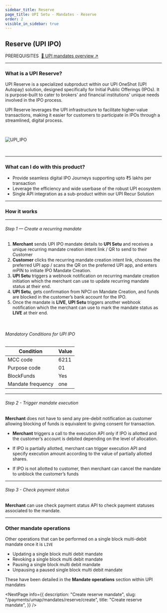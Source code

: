 ```yaml
---
sidebar_title: Reserve
page_title: UPI Setu - Mandates - Reserve
order: 2
visible_in_sidebar: true
---
```


## Reserve (UPI IPO)

<Text size="small" weight="600">
  PREREQUISITES&nbsp;
</Text>
<a href="/payments/umap/mandates" target="_self">
  🌟 UPI mandates overview ↗
</a>

<hr class="primary" />

### What is a UPI Reserve?

UPI Reserve is a specialized subproduct within our UPI OneShot (UPI Autopay) solution, designed specifically for Initial Public Offerings (IPOs). It is purpose-built to cater to brokers' and financial institutions' unique needs involved in the IPO process.

UPI Reserve leverages the UPI infrastructure to facilitate higher-value transactions, making it easier for customers to participate in IPOs through a streamlined, digital process.

<br />

<img
  src="https://storage.googleapis.com/strapi-assets/latest/UPI_IPO_customer_flow_diagramwith_person/UPI_IPO_customer_flow_diagramwith_person.png"
  alt="UPI_IPO"
/>

<br />

<hr class="primary" />

### What can I do with this product?

- Provide seamless digital IPO Journeys supporting upto ₹5 lakhs per transaction
- Leverage the efficiency and wide userbase of the robust UPI ecosystem
- Single API integration as a sub-product within our UPI Recur Solution

<hr class="primary" />

### How it works

<hr class="tertiary" />

###### Step 1 — Create a recurring mandate

1. **Merchant** sends UPI IPO mandate details to **UPI Setu** and receives a unique recurring mandate creation intent link / QR to send to their Customer
2. **Customer** clicks the recurring mandate creation intent link, chooses the preferred UPI app / scans the QR on the preferred UPI app, and enters mPIN to initiate IPO Mandate Creation.
3. **UPI Setu** triggers a webhook notification on recurring mandate creation initiation which the merchant can use to update recurring mandate status at their end.
4. **UPI Setu**, gets confirmation from NPCI on Mandate Creation, and funds are blocked in the customer’s bank account for the IPO.
5. Once the mandate is **LIVE**, **UPI Setu** triggers another webhook notification which the merchant can use to mark the mandate status as **LIVE** at their end.

<br />

###### Mandatory Conditions for UPI IPO

| Condition         | Value |
| ----------------- | ----- |
| MCC code          | 6211  |
| Purpose code      | 01    |
| BlockFunds        | Yes   |
| Mandate frequency | one   |

<hr class="tertiary" />

###### Step 2 - Trigger mandate execution

<Callout type="tip">
  <strong>Merchant</strong> does not have to send any pre-debit notification as
  customer allowing blocking of funds is equivalent to giving consent for
  transaction.
</Callout>

<br />

- **Merchant** triggers a call to the execution API only if IPO is allotted and the customer’s account is debited depending on the level of allocation.

- If IPO is partially allotted, merchant can trigger execution API and specify execution amount according to the value of partially allotted shares.

- If IPO is not allotted to customer, then merchant can cancel the mandate to unblock the customer’s funds

<hr class="tertiary" />

###### Step 3 - Check payment status

**Merchant** can use check payment status API to check payment statuses
associated to the mandate.

<hr class="primary" />

### Other mandate operations

Other operations that can be performed on a single block multi-debit mandate once it is `LIVE`

<Text>
  <ul>
    <li>Updating a single block multi debit mandate</li>
    <li>Revoking a single block multi debit mandate</li>
    <li>Pausing a single block multi debit mandate</li>
    <li>Unpausing a paused single block multi debit mandate</li>
  </ul>
</Text>

These have been detailed in the <b>Mandate operations</b> section within UPI mandates

<NextPage
  info={{
    description: "Create reserve mandate",
    slug: "/payments/umap/mandates/reserve/create",
    title: "Create reserve mandate",
  }}
/>
